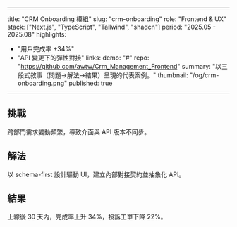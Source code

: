 
---
title: "CRM Onboarding 模組"
slug: "crm-onboarding"
role: "Frontend & UX"
stack: ["Next.js", "TypeScript", "Tailwind", "shadcn"]
period: "2025.05 - 2025.08"
highlights:
  - "用戶完成率 +34%"
  - "API 變更下的彈性對接"
links:
  demo: "#"
  repo: "https://github.com/awtw/Crm_Management_Frontend"
summary: "以三段式敘事（問題→解法→結果）呈現的代表案例。"
thumbnail: "/og/crm-onboarding.png"
published: true
---

## 挑戰
跨部門需求變動頻繁，導致介面與 API 版本不同步。

## 解法
以 schema-first 設計驅動 UI，建立內部對接契約並抽象化 API。

## 結果
上線後 30 天內，完成率上升 34%，投訴工單下降 22%。
